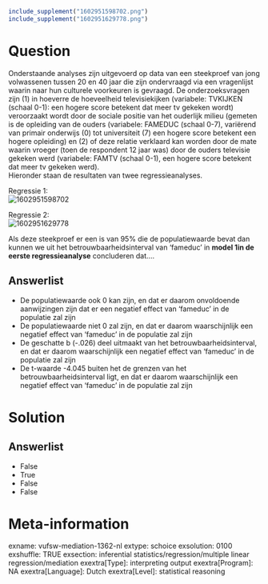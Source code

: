 ```r
include_supplement("1602951598702.png")
include_supplement("1602951629778.png")
```

Question
========
Onderstaande analyses zijn uitgevoerd op data van een steekproef van
jong volwassenen tussen 20 en 40 jaar die zijn ondervraagd via een
vragenlijst waarin naar hun culturele voorkeuren is gevraagd. De
onderzoeksvragen zijn (1) in hoeverre de hoeveelheid televisiekijken
(variabele: TVKIJKEN (schaal 0-1): een hogere score betekent dat meer tv
gekeken wordt) veroorzaakt wordt door de sociale positie van het
ouderlijk milieu (gemeten is de opleiding van de ouders (variabele:
FAMEDUC (schaal 0-7), variërend van primair onderwijs (0) tot
universiteit (7) een hogere score betekent een hogere opleiding) en (2)
of deze relatie verklaard kan worden door de mate waarin vroeger (toen
de respondent 12 jaar was) door de ouders televisie gekeken werd
(variabele: FAMTV (schaal 0-1), een hogere score betekent dat meer tv
gekeken werd).  
Hieronder staan de resultaten van twee regressieanalyses.  
  
Regressie 1:  
<img src="1602951598702.png" class="fr-fic fr-dii tvcss_2"
alt="1602951598702" />  
  
Regressie 2:  
<img src="1602951629778.png" class="fr-fic fr-dii tvcss_3"
alt="1602951629778" />  
  
  
Als deze steekproef er een is van 95% die de populatiewaarde bevat dan
kunnen we uit het betrouwbaarheidsinterval van ‘fameduc’ in **model 1in
de eerste regressieanalyse** concluderen dat....

Answerlist
----------
* De populatiewaarde ook 0 kan zijn, en dat er daarom onvoldoende
  aanwijzingen zijn dat er een negatief effect van ‘fameduc’ in de
  populatie zal zijn
* De populatiewaarde niet 0 zal zijn, en dat er daarom waarschijnlijk een
  negatief effect van ‘fameduc’ in de populatie zal zijn
* De geschatte b (-.026) deel uitmaakt van het betrouwbaarheidsinterval,
  en dat er daarom waarschijnlijk een negatief effect van ‘fameduc’ in de
  populatie zal zijn
* De t-waarde -4.045 buiten het de grenzen van het
  betrouwbaarheidsinterval ligt, en dat er daarom waarschijnlijk een
  negatief effect van ‘fameduc’ in de populatie zal zijn

Solution
========










Answerlist
----------
* False
* True
* False
* False

Meta-information
================
exname: vufsw-mediation-1362-nl
extype: schoice
exsolution: 0100
exshuffle: TRUE
exsection: inferential statistics/regression/multiple linear regression/mediation
exextra[Type]: interpreting output
exextra[Program]: NA
exextra[Language]: Dutch
exextra[Level]: statistical reasoning

